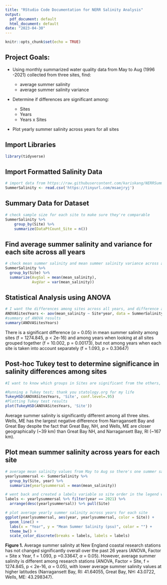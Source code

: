---
title: "RStudio Code Documentation for NERR Salinity Analysis"
output:
  pdf_document: default
  html_document: default
date: "2023-04-30"
---

```{r setup, include=FALSE}
knitr::opts_chunk$set(echo = TRUE)
```

## Project Goals: 

- Using monthly summarized water quality data from May to Aug (1996 -2021) collected from three sites, find:

  - average summer salinity
  - average summer salinity variance

- Determine if differences are significant among: 

  - Sites
  - Years 
  - Years x Sites

- Plot yearly summer salinity across years for all sites

## Import Libraries
```{r libraries}
library(tidyverse)
```
## Import Formatted Salinity Data
```{r dataframes}
# import data from https://raw.githubusercontent.com/kariskang/NERRSummerSalinity/main/SummerSalinity.csv 
SummerSalinity <- read.csv('https://tinyurl.com/msaejryj') 
```
## Summary Data for Dataset
```{r summarydataframes}
# check sample size for each site to make sure they're comparable
SummerSalinity %>% 
    group_by(Site) %>% 
    summarize(DataPtCount_Site = n())
```
## Find average summer salinity and variance for each site across all years
```{r siteavg}
# check mean summer salinity and mean summer salinity variance across all years for each site
SummerSalinity %>% 
  group_by(Site) %>% 
  summarize(AvgSal = mean(mean_salinity), 
            AvgVar = var(mean_salinity))

```
## Statistical Analysis using ANOVA 
```{r anova}

# I want the differences among sites across all years, and difference among years grouped by site (interaction of Site x Year)
ANOVASitesYears <- aov(mean_salinity ~ Site*year, data = SummerSalinity)
#summary of ANOVA results
summary(ANOVASitesYears)
```
There is a significant difference ($\alpha$ = 0.05) in mean summer salinity among sites (f = 1274.845, p < 2e-16) and among years when looking at all sites grouped together (f = 10.002, p = 0.00173), but not among years when each site is taken into account separately (f = 1.093, p = 0.33647)

## Post-hoc Tukey test to determine significance in salinity differences among sites
```{r tukey}

#I want to know which groups in Sites are significant from the others, and by how much

#Running a Tukey test; thank you statology.org for my life
TukeyHSD(ANOVASitesYears, 'Site', conf.level=.95) 
#Plotting Tukey test results
plot(TukeyHSD(ANOVASitesYears, 'Site'))
```

Average summer salinity is significantly different among all three sites. Wells, ME has the largest negative difference from Narragansett Bay and Great Bay despite the fact that Great Bay, NH, and Wells, ME are closer geographically (~39 km) than Great Bay NH, and Narragansett Bay, RI (~167 km).

## Plot mean summer salinity across years for each site

```{r salplots}

# average mean salinity values from May to Aug so there's one summer salinity value for each year
yearlysummersal <- SummerSalinity %>% 
  group_by(Site, year) %>% 
  summarize(yearlysummersal = mean(mean_salinity))

# went back and created a labels variable so site order in the legend would match the order on the graph
labels <- yearlysummersal %>% filter(year == 2021) %>% 
  arrange(desc(yearlysummersal)) %>% pull(Site)

# plot average yearly summer salinity across years for each site 
ggplot(yearlysummersal, aes(year, yearlysummersal, color = Site)) +
  geom_line() +
  labs(x = "Year", y = "Mean Summer Salinity (psu)", color = "") +
  theme_bw() + 
  scale_color_discrete(breaks = labels, labels = labels) 
```

**Figure 1.** Average summer salinity at New England coastal research stations has not changed significantly overall over the past 26 years (ANOVA, Factor = Site x Year, f = 1.093, p =0.33647, $\alpha$ = 0.05). However, average summer salinity is different among research stations (ANOVA, Factor = Site, f = 1274.845, p < 2e-16, $\alpha$ = 0.05), with lower average summer salinity values at higher latitudes (Narragansett Bay, RI: 41.64055, Great Bay, NH: 43.0722, Wells, ME: 43.298347). 
